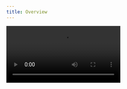 ```yaml
---
title: Overview
---
```


<Frame caption="Prompt Playground sneak peek">
  <video controls autoPlay loop src="/images/pp-overview.mp4" />
</Frame>

The Prompt Playground is a unique feature that allows developers to visualize, iterate, and version prompts, thereby enhancing the development/debugging process.

Whether you're dealing with multi-step agents or trying to understand why a completion didn't turn out as expected, the Prompt Playground provides a clear view of the exact prompt sent to the LLM, including the template, variables, LLM settings, and provider. This feature not only helps in identifying issues but also allows you to modify the prompt or change the LLM settings or provider for better results.

Moreover, the Prompt Playground also offers versioning capabilities, enabling you to keep track of prompt versions over time, which is crucial for maintaining stability and improving performance.

This documentation will guide you through the various functionalities of the Prompt Playground, helping you make the most of this powerful tool. Let's dive in!

<CardGroup cols={2}>
  <Card
    title="Setup the Prompt Playground"
    icon="bolt"
    color="#ea5a0c"
    href="/observability-iteration/prompt-playground/setup"
  >
    Learn how to enable the Prompt Playground in the Chainlit UI.
  </Card>
  <Card
    title="Template & Variables"
    icon="highlighter"
    color="#0285c7"
    href="/observability-iteration/prompt-playground/template-and-variables"
  >
    Learn how to leverage template and variables to speed up your dev/debug
    cycle.
  </Card>
  <Card
    title="Formatted Prompt"
    icon="message-lines"
    color="#16a34a"
    href="/observability-iteration/prompt-playground/formatted-prompts"
  >
    Learn how to do a lighter integration while still speeding up your dev/debug
    cycle.
  </Card>
  <Card
    title="LLM Providers"
    icon="microchip-ai"
    color="#dc2626"
    href="/observability-iteration/prompt-playground/llm-providers"
  >
    Learn how to integrate with any LLM provider
  </Card>
</CardGroup>
